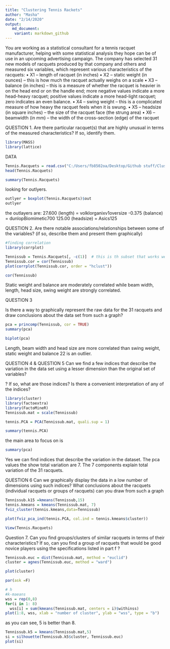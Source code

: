 ```yaml
---
title: "Clustering Tennis Rackets"
author: "Masha"
date: "2/14/2020"
output: 
   md_document:
    variant: markdown_github
---
```

You are working as a statistical consultant for a tennis racquet manufacturer, helping with some
statistical analysis they hope can be of use in an upcoming advertising campaign. The company
has selected 31 new models of racquets produced by that company and others and measured six
variables, which represent various characteristics of the racquets:
• X1 – length of racquet (in inches)
• X2 – static weight (in ounces) – this is how much the racquet actually weighs on a scale
• X3 – balance (in inches) – this is a measure of whether the racquet is heavier in on the
head end or on the handle end; more negative values indicate a more head-heavy
racquet; positive values indicate a more head-light racquet; zero indicates an even
balance.
• X4 – swing weight – this is a complicated measure of how heavy the racquet feels when
it is swung.
• X5 – headsize (in square inches) – the size of the racquet face (the strung area)
• X6 – beamwidth (in mm) – the width of the cross-section (edge) of the racquet

QUESTION 1.
Are there particular racquet(s) that are highly unusual in terms of the measured
characteristics? If so, identify them.

```r
library(MASS)
library(lattice)
```

DATA
```r
Tennis.Racquets = read.csv("C:/Users/fb8502oa/Desktop/Github stuff/Cluster-Analysis/Tennis Racquets.csv")
head(Tennis.Racquets)
```

```r
summary(Tennis.Racquets)
```

looking for outlyers.
```r
outlyer = boxplot(Tennis.Racquets)$out 
outlyer
```
the outlayers are:
27.600 (length) = volklorganixv1oversize
-0.375 (balance) = dunlopBiomimetic700
125.00 (headsize) = Asics125



QUESTION 2.
Are there notable associations/relationships between some of the variables? (if so,
describe them and present them graphically)

```r
#finding correlation
library(corrplot)

Tennissub = Tennis.Racquets[, -c(1)]  # this is th subset that works well. 
Tennissub.cor = cor(Tennissub)
plot(corrplot(Tennissub.cor, order = "hclust"))
```

```r
cor(Tennissub)
```

Static weight and balance are moderately correlated while beam width, length, head size,
swing weight are strongly correlated.


QUESTION 3

Is there a way to graphically represent the raw data for the 31 racquets and draw
conclusions about the data set from such a graph?

```r
pca = princomp(Tennissub, cor = TRUE)
summary(pca)
```

```r
biplot(pca)
```

Length, beam width and head size are more correlated than swing weight, static weight and
balance
22 is an outlier.

QUESTION 4 & QUESTION 5
  Can we find a few indices that describe the variation in the data set using a lesser
dimension than the original set of variables?

? If so, what are those indices? Is there a convenient interpretation of any of the indices? 

```r
library(cluster)
library(factoextra)
library(FactoMineR)
Tennissub.mat = scale(Tennissub)
```

```r
tennis.PCA = PCA(Tennissub.mat, quali.sup = 1)
```

```r
summary(tennis.PCA)
```


the main area to focus on is 
```r
summary(pca)
```

Yes we can find indices that describe the variation in the dataset. The pca values the show total variation are 7. The 7 components explain total variation of the 31 racquets.

QUESTION 6
Can we graphically display the data in a low number of dimensions using such indices?
What conclusions about the racquets (individual racquets or groups of racquets) can you
draw from such a graph

```r
Tennissub.k15 =kmeans(Tennissub,15)
tennis.kmeans = kmeans(Tennissub.mat, 7)
fviz_cluster(tennis.kmeans,data=Tennissub)
```
```r
plot(fviz_pca_ind(tennis.PCA, col.ind = tennis.kmeans$cluster))
```

```r
View(Tennis.Racquets)
```

Question 7.
Can you find groups/clusters of similar racquets in terms of their characteristics? If so,
can you find a group of racquets that would be good novice players using the
specifications listed in part f ? 


```r
Tennissub.euc = dist(Tennissub.mat, method = "euclid")
cluster = agnes(Tennissub.euc, method = "ward")
```

```r
plot(cluster)
```

```r
par(ask =F)
```

```r
# h 
#k-maeans
wss = rep(0,8)
for(i in 1: 8)
  wss[i] = sum(kmeans(Tennissub.mat, centers = i)$withinss)
plot(1:8, wss, xlab = "number of cluster", ylab = "wss", type = "b")
```


as you can see, 5 is better than 8.
```r
Tennissub.k5 = kmeans(Tennissub.mat,5)
si = silhouette(Tennissub.k5$cluster, Tennissub.euc)
plot(si)
```































